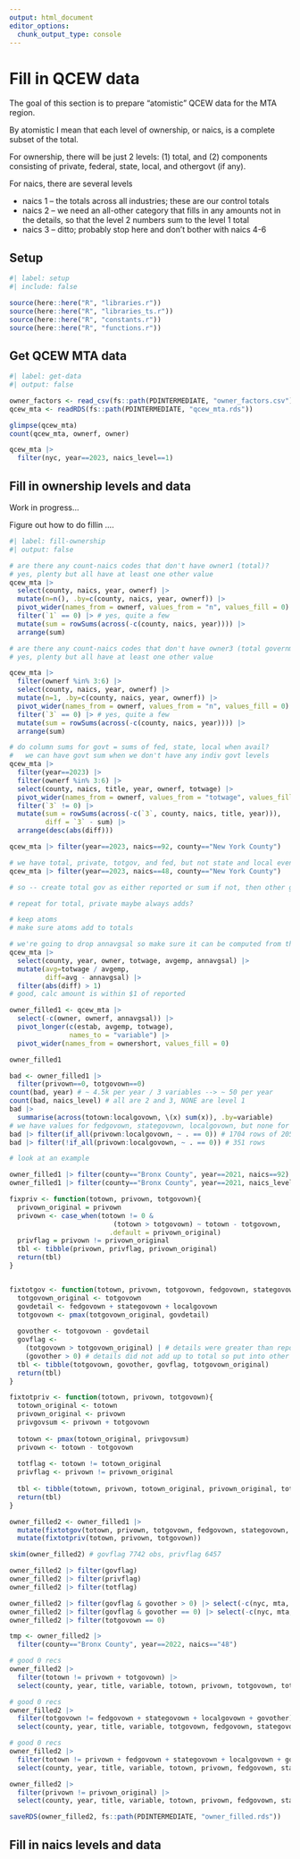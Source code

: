 ```yaml
---
output: html_document
editor_options: 
  chunk_output_type: console
---
```


# Fill in QCEW data

The goal of this section is to prepare "atomistic" QCEW data for the MTA region.

By atomistic I mean that each level of ownership, or naics, is a complete subset of the total. 

For ownership, there will be just 2 levels: (1) total, and (2) components consisting of private, federal, state, local, and othergovt (if any).

For naics, there are several levels

-   naics 1 -- the totals across all industries; these are our control totals
-   naics 2 -- we need an all-other category that fills in any amounts not in the details, so that the level 2 numbers sum to the level 1 total
-   naics 3 -- ditto; probably stop here and don't bother with naics 4-6

## Setup

```r
#| label: setup
#| include: false

source(here::here("R", "libraries.r"))
source(here::here("R", "libraries_ts.r"))
source(here::here("R", "constants.r"))
source(here::here("R", "functions.r"))

```

## Get QCEW MTA data

```r
#| label: get-data
#| output: false

owner_factors <- read_csv(fs::path(PDINTERMEDIATE, "owner_factors.csv"))
qcew_mta <- readRDS(fs::path(PDINTERMEDIATE, "qcew_mta.rds"))

glimpse(qcew_mta)
count(qcew_mta, ownerf, owner)

qcew_mta |> 
  filter(nyc, year==2023, naics_level==1)

```

## Fill in ownership levels and data

Work in progress...

Figure out how to do fillin ....

```r
#| label: fill-ownership
#| output: false

# are there any count-naics codes that don't have owner1 (total)?
# yes, plenty but all have at least one other value
qcew_mta |> 
  select(county, naics, year, ownerf) |> 
  mutate(n=n(), .by=c(county, naics, year, ownerf)) |> 
  pivot_wider(names_from = ownerf, values_from = "n", values_fill = 0) |> 
  filter(`1` == 0) |> # yes, quite a few
  mutate(sum = rowSums(across(-c(county, naics, year)))) |> 
  arrange(sum)

# are there any count-naics codes that don't have owner3 (total government)?
# yes, plenty but all have at least one other value

qcew_mta |> 
  filter(ownerf %in% 3:6) |> 
  select(county, naics, year, ownerf) |> 
  mutate(n=1, .by=c(county, naics, year, ownerf)) |> 
  pivot_wider(names_from = ownerf, values_from = "n", values_fill = 0) |> 
  filter(`3` == 0) |> # yes, quite a few
  mutate(sum = rowSums(across(-c(county, naics, year)))) |> 
  arrange(sum)

# do column sums for govt = sums of fed, state, local when avail?
#   we can have govt sum when we don't have any indiv govt levels
qcew_mta |> 
  filter(year==2023) |> 
  filter(ownerf %in% 3:6) |> 
  select(county, naics, title, year, ownerf, totwage) |> 
  pivot_wider(names_from = ownerf, values_from = "totwage", values_fill = 0) |> 
  filter(`3` != 0) |>
  mutate(sum = rowSums(across(-c(`3`, county, naics, title, year))),
         diff = `3` - sum) |> 
  arrange(desc(abs(diff)))

qcew_mta |> filter(year==2023, naics==92, county=="New York County")

# we have total, private, totgov, and fed, but not state and local even though much wage is there
qcew_mta |> filter(year==2023, naics==48, county=="New York County") 

# so -- create total gov as either reported or sum if not, then other gov as total - fed - state - local

# repeat for total, private maybe always adds?

# keep atoms
# make sure atoms add to totals

# we're going to drop annavgsal so make sure it can be computed from the details
qcew_mta |> 
  select(county, year, owner, totwage, avgemp, annavgsal) |> 
  mutate(avg=totwage / avgemp,
         diff=avg - annavgsal) |> 
  filter(abs(diff) > 1)
# good, calc amount is within $1 of reported

owner_filled1 <- qcew_mta |> 
  select(-c(owner, ownerf, annavgsal)) |> 
  pivot_longer(c(estab, avgemp, totwage),
               names_to = "variable") |> 
  pivot_wider(names_from = ownershort, values_fill = 0)

owner_filled1

bad <- owner_filled1 |> 
  filter(privown==0, totgovown==0)
count(bad, year) # ~ 4.5k per year / 3 variables --> ~ 50 per year
count(bad, naics_level) # all are 2 and 3, NONE are level 1
bad |> 
  summarise(across(totown:localgovown, \(x) sum(x)), .by=variable)
# we have values for fedgovown, stategovown, localgovown, but none for totgovown or privown
bad |> filter(if_all(privown:localgovown, ~ . == 0)) # 1704 rows of 2055 are ALL bad
bad |> filter(!if_all(privown:localgovown, ~ . == 0)) # 351 rows

# look at an example

owner_filled1 |> filter(county=="Bronx County", year==2021, naics==92) # level 2
owner_filled1 |> filter(county=="Bronx County", year==2021, naics_level==1)

fixpriv <- function(totown, privown, totgovown){
  privown_original = privown
  privown <- case_when(totown != 0 &
                          (totown > totgovown) ~ totown - totgovown,
                         .default = privown_original)
  privflag = privown != privown_original
  tbl <- tibble(privown, privflag, privown_original)
  return(tbl)
}


fixtotgov <- function(totown, privown, totgovown, fedgovown, stategovown, localgovown){
  totgovown_original <- totgovown
  govdetail <- fedgovown + stategovown + localgovown
  totgovown <- pmax(totgovown_original, govdetail)
  
  govother <- totgovown - govdetail
  govflag <- 
    (totgovown > totgovown_original) | # details were greater than reported total so force add
    (govother > 0) # details did not add up to total so put into other category
  tbl <- tibble(totgovown, govother, govflag, totgovown_original)
  return(tbl)
}

fixtotpriv <- function(totown, privown, totgovown){
  totown_original <- totown
  privown_original <- privown
  privgovsum <- privown + totgovown
  
  totown <- pmax(totown_original, privgovsum)
  privown <- totown - totgovown
  
  totflag <- totown != totown_original
  privflag <- privown != privown_original
  
  tbl <- tibble(totown, privown, totown_original, privown_original, totflag, privflag)
  return(tbl)
}

owner_filled2 <- owner_filled1 |> 
  mutate(fixtotgov(totown, privown, totgovown, fedgovown, stategovown, localgovown)) |> 
  mutate(fixtotpriv(totown, privown, totgovown))

skim(owner_filled2) # govflag 7742 obs, privflag 6457

owner_filled2 |> filter(govflag)
owner_filled2 |> filter(privflag)
owner_filled2 |> filter(totflag)

owner_filled2 |> filter(govflag & govother > 0) |> select(-c(nyc, mta, totown, privown, privown_original, privflag)) # 6777
owner_filled2 |> filter(govflag & govother == 0) |> select(-c(nyc, mta, totown, privown, privown_original, privflag)) # 965
owner_filled2 |> filter(totgovown == 0)

tmp <- owner_filled2 |> 
  filter(county=="Bronx County", year==2022, naics=="48")

# good 0 recs
owner_filled2 |> 
  filter(totown != privown + totgovown) |> 
  select(county, year, title, variable, totown, privown, totgovown, totown_original, privown_original)

# good 0 recs
owner_filled2 |> 
  filter(totgovown != fedgovown + stategovown + localgovown + govother) |> 
  select(county, year, title, variable, totgovown, fedgovown, stategovown, localgovown, govother)

# good 0 recs
owner_filled2 |> 
  filter(totown != privown + fedgovown + stategovown + localgovown + govother) |> 
  select(county, year, title, variable, totown, privown, fedgovown, stategovown, localgovown, govother)

owner_filled2 |> 
  filter(privown != privown_original) |> 
  select(county, year, title, variable, totown, privown, fedgovown, stategovown, localgovown, govother, privown_original, totown_original)

saveRDS(owner_filled2, fs::path(PDINTERMEDIATE, "owner_filled.rds"))

```

## Fill in naics levels and data

